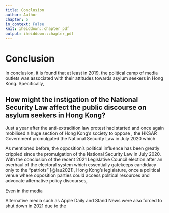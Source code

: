 ```yaml
---
title: Conclusion
author: Author
chapter: 5
in_context: False
knit: iheiddown::chapter_pdf
output: iheiddown::chapter_pdf
---
```


\setcounter{chapter}{4}

# Conclusion {#conclusion}

In conclusion, it is found that at least in 2019, the political camp of media outlets was associated with their attitudes towards asylum seekers in Hong Kong. Specifically,

## How might the instigation of the National Security Law affect the public discourse on asylum seekers in Hong Kong?

Just a year after the anti-extradition law protest had started and once again mobilised a huge section of Hong Kong's society to oppose , the HKSAR Government promulgated the National Security Law in July 2020 which

As mentioned before, the opposition's political influence has been greatly crippled since the promulgation of the National Security Law in July 2020. With the conclusion of the recent 2021 Legislative Council election after an overhaul of the electoral system which essentially gatekeeps candidacy only to the "patriots" [@lau2021], Hong Kong's legislature, once a political venue where opposition parties could access political resources and advocate alternative policy discourses,

Even in the media

Alternative media such as Apple Daily and Stand News were also forced to shut down in 2021 due to the
